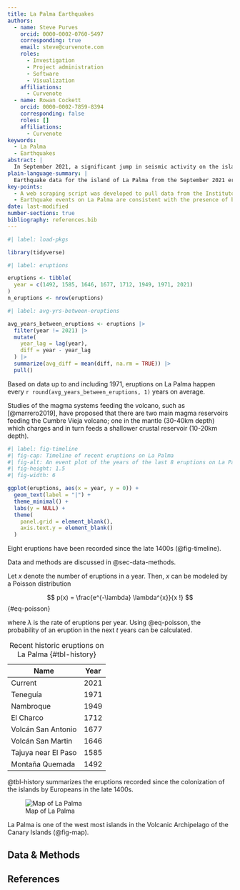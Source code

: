 ```yaml
---
title: La Palma Earthquakes
authors:
  - name: Steve Purves
    orcid: 0000-0002-0760-5497
    corresponding: true
    email: steve@curvenote.com
    roles:
      - Investigation
      - Project administration
      - Software
      - Visualization
    affiliations:
      - Curvenote
  - name: Rowan Cockett
    orcid: 0000-0002-7859-8394
    corresponding: false
    roles: []
    affiliations:
      - Curvenote
keywords: 
  - La Palma
  - Earthquakes
abstract: |
  In September 2021, a significant jump in seismic activity on the island of La Palma (Canary Islands, Spain) signaled the start of a volcanic crisis that still continues at the time of writing. Earthquake data is continually collected and published by the Instituto Geográphico Nacional (IGN). ...
plain-language-summary: |
  Earthquake data for the island of La Palma from the September 2021 eruption is found ...
key-points:
  - A web scraping script was developed to pull data from the Instituto Geogràphico Nacional into a machine-readable form for analysis
  - Earthquake events on La Palma are consistent with the presence of both mantle and crustal reservoirs.
date: last-modified
number-sections: true
bibliography: references.bib
---
```


```r
#| label: load-pkgs

library(tidyverse)
```

```r
#| label: eruptions

eruptions <- tibble(
  year = c(1492, 1585, 1646, 1677, 1712, 1949, 1971, 2021)
)
n_eruptions <- nrow(eruptions)
```

```r
#| label: avg-yrs-between-eruptions

avg_years_between_eruptions <- eruptions |>
  filter(year != 2021) |>
  mutate(
    year_lag = lag(year),
    diff = year - year_lag
  ) |>
  summarize(avg_diff = mean(diff, na.rm = TRUE)) |>
  pull()
```

Based on data up to and including 1971, eruptions on La Palma happen every `r round(avg_years_between_eruptions, 1)` years on average.

Studies of the magma systems feeding the volcano, such as [@marrero2019], have proposed that there are two main magma reservoirs feeding the Cumbre Vieja volcano; one in the mantle (30-40km depth) which charges and in turn feeds a shallower crustal reservoir (10-20km depth).

```r
#| label: fig-timeline
#| fig-cap: Timeline of recent eruptions on La Palma
#| fig-alt: An event plot of the years of the last 8 eruptions on La Palma.
#| fig-height: 1.5
#| fig-width: 6

ggplot(eruptions, aes(x = year, y = 0)) +
  geom_text(label = "|") +
  theme_minimal() +
  labs(y = NULL) +
  theme(
    panel.grid = element_blank(),
    axis.text.y = element_blank()
  )
```

Eight eruptions have been recorded since the late 1400s (@fig-timeline).

Data and methods are discussed in @sec-data-methods.

Let $x$ denote the number of eruptions in a year. Then, $x$ can be modeled by a Poisson distribution

$$
p(x) = \frac{e^{-\lambda} \lambda^{x}}{x !}
$$ {#eq-poisson}

where $\lambda$ is the rate of eruptions per year. Using @eq-poisson, the probability of an eruption in the next $t$ years can be calculated.

| Name                | Year |
|---------------------|------|
| Current             | 2021 |
| Teneguía            | 1971 |
| Nambroque           | 1949 |
| El Charco           | 1712 |
| Volcán San Antonio  | 1677 |
| Volcán San Martin   | 1646 |
| Tajuya near El Paso | 1585 |
| Montaña Quemada     | 1492 |

: Recent historic eruptions on La Palma {#tbl-history}

@tbl-history summarizes the eruptions recorded since the colonization of the islands by Europeans in the late 1400s.

![Map of La Palma](images/la-palma-map.png){#fig-map fig-alt="Map of La Palma where La Palma is marked in red." fig-align="center"}

La Palma is one of the west most islands in the Volcanic Archipelago of the Canary Islands (@fig-map).

## Data & Methods {#sec-data-methods}

## References {.unnumbered}
